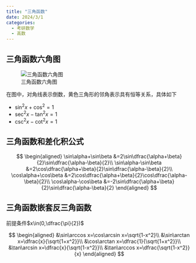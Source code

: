 ```yaml
---
title: "三角函数"
date: 2024/3/1
categories:
  - 考研数学
  - 高数
---
```



## 三角函数六角图

![三角函数六角图](%E4%B8%89%E8%A7%92%E5%87%BD%E6%95%B0%E5%85%AD%E8%A7%92%E5%9B%BE.png)

在图中，对角线表示倒数，黄色三角形的邻角表示具有恒等关系，具体如下

- $\sin^2x+\cos^2=1$
- $\sec^2x-\tan^2x=1$
- $\csc^2x-\cot^2x=1$

## 三角函数和差化积公式

$$
\begin{aligned}
\sin\alpha+\sin\beta &=2\sin\dfrac{\alpha+\beta}{2}\sin\dfrac{\alpha-\beta}{2}\\
\sin\alpha-\sin\beta &=2\cos\dfrac{\alpha+\beta}{2}\sin\dfrac{\alpha-\beta}{2}\\
\cos\alpha+\cos\beta &=2\cos\dfrac{\alpha+\beta}{2}\cos\dfrac{\alpha-\beta}{2}\\
\cos\alpha-\cos\beta &=-2\sin\dfrac{\alpha+\beta}{2}\sin\dfrac{\alpha-\beta}{2}
\end{aligned}
$$

## 三角函数嵌套反三角函数

前提条件$x\in(0,\dfrac{\pi}{2})$

$$
\begin{aligned}
&\sin\arccos x=\cos\arcsin x=\sqrt{1-x^2}\\
&\sin\arctan x=\dfrac{x}{\sqrt{1+x^2}}\\
&\cos\arctan x=\dfrac{1}{\sqrt{1+x^2}}\\
&\tan\arcsin x=\dfrac{x}{\sqrt{1-x^2}}\\
&\tan\arccos x=\dfrac{\sqrt{1-x^2}}{x}
\end{aligned}
$$